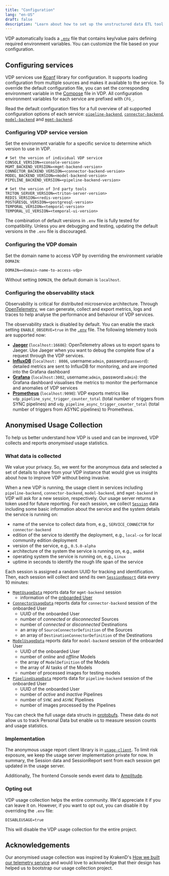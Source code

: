 ```yaml
---
title: "Configuration"
lang: "en-US"
draft: false
description: "Learn about how to set up the unstructured data ETL tool VDP https://github.com/instill-ai/vdp"
---
```


VDP automatically loads a [`.env`](https://github.com/instill-ai/vdp/blob/main/.env) file that contains key/value pairs defining required environment variables.
You can customize the file based on your configuration.

## Configuring services

VDP services use [Koanf](https://github.com/knadh/koanf) library for configuration. It supports loading configuration from multiple sources and makes it available to the service.
To override the default configuration file, you can set the corresponding environment variable in the [Compose](https://github.com/instill-ai/vdp/blob/main/docker-compose.yml) file in VDP.
All configuration environment variables for each service are prefixed with `CFG_`.

Read the default configuration files for a full overview of all supported configuration options of each service:
[`pipeline-backend`](https://github.com/instill-ai/pipeline-backend/blob/main/config/config.yaml),
[`connector-backend`](https://github.com/instill-ai/connector-backend/blob/main/config/config.yaml),
[`model-backend`](https://github.com/instill-ai/model-backend/blob/main/config/config.yaml) and
[`mgmt-backend`](https://github.com/instill-ai/mgmt-backend/blob/main/config/config.yaml).

### Configuring VDP service version

Set the environment variable for a specific service to determine which version to use in VDP.

```shellscript .env
# Set the version of individual VDP service
CONSOLE_VERSION=<console-version>
MGMT_BACKEND_VERSION=<mgmt-backend-version>
CONNECTOR_BACKEND_VERSION=<connector-backend-version>
MODEL_BACKEND_VERSION=<model-backend-version>
PIPELINE_BACKEND_VERSION=<pipeline-backend-version>

# Set the version of 3rd party tools
TRITON_SERVER_VERSION=<triton-server-version>
REDIS_VERSION=<redis-version>
POSTGRESQL_VERSION=<postgresql-version>
TEMPORAL_VERSION=<temporal-version>
TEMPORAL_UI_VERSION=<temporal-ui-version>
```

The combination of default versions in `.env` file is fully tested for compatibility.
Unless you are debugging and testing, updating the default versions in the `.env` file is discouraged.

### Configuring the VDP domain

Set the domain name to access VDP by overriding the environment variable `DOMAIN`:

```shellscript .env
DOMAIN=<domain-name-to-access-vdp>
```

Without setting `DOMAIN`, the default domain is `localhost`.

### Configuring the observability stack

Observability is critical for distributed microservice architecture.
Through [OpenTelemetry](https://opentelemetry.io/), we can generate, collect and export metrics, logs and traces to help analyse the performance and behaviour of VDP services.

The observability stack is disabled by default. You can enable the stack setting `ENABLE_OBSERVE=true` in the [`.env`](https://github.com/instill-ai/vdp/blob/main/.env) file.
The following telemetry tools are supported now:

- [**Jaeger**](https://www.jaegertracing.io/) (`localhost:16686`): OpenTelemetry allows us to export spans to Jaeger. Use Jaeger when you want to debug the complete flow of a request through the VDP services.
- [**InfluxDB**](https://www.influxdata.com/) (`localhost: 8086`, username:`admin`, password:`password`): detailed metrics are sent to InfluxDB for monitoring, and are imported into the Grafana dashboard
- [**Grafana**](https://grafana.com/) (`localhost:3002`, username:`admin`, password:`admin`): the Grafana dashboard visualises the metrics to monitor the performance and anomalies of VDP services
- [**Prometheus**](https://prometheus.io/) (`localhost:9090`): VDP exports metrics like `vdp_pipeline_sync_trigger_counter_total` (total number of triggers from SYNC pipelines) and `vdp_pipeline_async_trigger_counter_total` (total number of triggers from ASYNC pipelines) to Prometheus.

## Anonymised Usage Collection

To help us better understand how VDP is used and can be improved, VDP collects and reports _anonymised_ usage statistics.

### What data is collected

<InfoBlock type="info" title="info">
  We value your privacy. So, we went for the anonymous data and selected a set
  of details to share from your VDP instance that would give us insights about
  how to improve VDP without being invasive.
</InfoBlock>

When a new VDP is running, the usage client in services including `pipeline-backend`, `connector-backend`, `model-backend`, and `mgmt-backend` in VDP will ask for a new session, respectively.
Our usage server returns a token used for future reporting.
For each session, we collect [`Session`](https://github.com/instill-ai/protobufs/blob/main/vdp/usage/v1alpha/usage.proto#L15-L66) data including some basic information about the service and the system details the service is running on:

- name of the service to collect data from, e.g., `SERVICE_CONNECTOR` for `connector-backend`
- edition of the service to identify the deployment, e.g., `local-ce` for local community edition deployment
- version of the service, e.g., `0.5.0-alpha`
- architecture of the system the service is running on, e.g., `amd64`
- operating system the service is running on, e.g., `Linux`
- uptime in seconds to identify the rough life span of the service

Each session is assigned a random UUID for tracking and identification.
Then, each session will collect and send its own [`SessionReport`](https://github.com/instill-ai/protobufs/blob/main/vdp/usage/v1alpha/usage.proto#L153-L175) data every 10 minutes:

- [`MgmtUsageData`](https://github.com/instill-ai/protobufs/blob/main/vdp/usage/v1alpha/usage.proto#L68-L72) reports data for `mgmt-backend` session
  - information of the [onboarded User](/docs/vdp/getting-started#start-building-with-vdp)
- [`ConnectorUsageData`](https://github.com/instill-ai/protobufs/blob/main/vdp/usage/v1alpha/usage.proto#L74-L103) reports data for `connector-backend` session of the onboarded User
  - UUID of the onboarded User
  - number of _connected_ or _disconnected_ Sources
  - number of _connected_ or _disconnected_ Destinations
  - an array of `SourceConnectorDefinition` of the Sources
  - an array of `DestinationConnectorDefinition` of the Destinations
- [`ModelUsageData`](https://github.com/instill-ai/protobufs/blob/main/vdp/usage/v1alpha/usage.proto#L105-L129) reports data for `model-backend` session of the onboarded User
  - UUID of the onboarded User
  - number of _online_ and _offline_ Models
  - the array of `ModelDefinition` of the Models
  - the array of AI tasks of the Models
  - number of processed images for testing models
- [`PipelineUsageData`](https://github.com/instill-ai/protobufs/blob/main/vdp/usage/v1alpha/usage.proto#L131-L153) reports data for `pipeline-backend` session of the onboarded User
  - UUID of the onboarded User
  - number of _active_ and _inactive_ Pipelines
  - number of `SYNC` and `ASYNC` Pipelines
  - number of images processed by the Pipelines

You can check the full usage data structs in [protobufs](https://github.com/instill-ai/protobufs/blob/main/vdp/usage/v1alpha/usage.proto).
These data do not allow us to track Personal Data but enable us to measure session counts and usage statistics.

### Implementation

The anonymous usage report client library is in [`usage-client`](https://github.com/instill-ai/usage-client).
To limit risk exposure, we keep the usage server implementation private for now.
In summary, the Session data and SessionReport sent from each session get updated in the usage server.

Additionally, The frontend Console sends event data to [Amplitude](https://amplitude.com).

### Opting out

VDP usage collection helps the entire community. We'd appreciate it if you can leave it on.
However, if you want to opt out, you can disable it by overriding the `.env` file:

```shellscript .env
DISABLEUSAGE=true
```

This will disable the VDP usage collection for the entire project.

## Acknowledgements

Our anonymised usage collection was inspired by KrakenD's [How we built our telemetry service](https://www.krakend.io/blog/building-a-telemetry-service/) and would love to acknowledge that their design has helped us to bootstrap our usage collection project.
